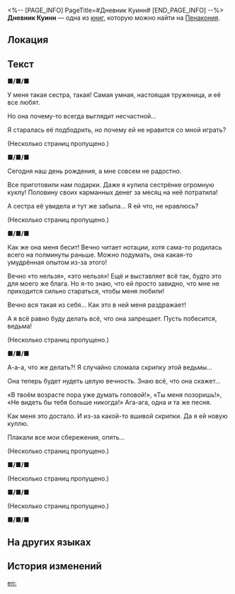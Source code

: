 <%-- [PAGE_INFO]
PageTitle=#Дневник Куинн#
[END_PAGE_INFO] --%>
{{Дополнить}}
{{Книга Инфобокс
|id           = 340
|Название     = 
|Изображение  = Предмет Книга Пенакония.png
|Мир          = Пенакония
|Томов        = 1
|Автор        = <!--нужно добавить-->
|Описание     = Старый дневник. На пожелтевших истончившихся страницах чётко видны два разных почерка, которые раскрывают, при каких же именно обстоятельствах умерла Куинн.
|Том1         = {{tx}}
|Источник1    = {{tx|Отсутствует источник}}
|Персонажи    = 
|Фракции      = 
}}
'''Дневник Куинн''' — одна из [[Книги|книг]], которую можно найти на [[Пенакония]].

==Локация==
{{Отметка карты|<!--название карты-->|<!--id отметки-->}}

==Текст==
''' ■/■/■'''

У меня такая сестра, такая! Самая умная, настоящая труженица, и её все любят.

Но она почему-то всегда выглядит несчастной...

Я старалась её подбодрить, но почему ей не нравится со мной играть?

(Несколько страниц пропущено.)

''' ■/■/■'''

Сегодня наш день рождения, а мне совсем не радостно.

Все приготовили нам подарки. Даже я купила сестрёнке огромную куклу! Половину своих карманных денег за месяц на неё потратила!

А сестра её увидела и тут же забыла... Я ей что, не нравлюсь?

(Несколько страниц пропущено.)

''' ■/■/■'''

Как же она меня бесит! Вечно читает нотации, хотя сама-то родилась всего на полминуты раньше. Можно подумать, она какая-то умудрённая опытом из-за этого!

Вечно «то нельзя», «это нельзя»! Ещё и выставляет всё так, будто это для моего же блага. Но я-то знаю, что ей просто завидно, что мне не приходится сильно стараться, чтобы меня любили!

Вечно вся такая из себя... Как это в ней меня раздражает!

А я всё равно буду делать всё, что она запрещает. Пусть побесится, ведьма!

(Несколько страниц пропущено.)

''' ■/■/■'''

А-а-а, что же делать?! Я случайно сломала скрипку этой ведьмы...

Она теперь будет нудеть целую вечность. Знаю всё, что она скажет...

«В твоём возрасте пора уже думать головой!», «Ты меня позоришь!», «Не видеть бы тебя больше никогда!» Ага-ага, одна и та же песня.

Как меня это достало. И из-за какой-то вшивой скрипки. Да я ей новую куплю.

Плакали все мои сбережения, опять...

(Несколько страниц пропущено.)

''' ■/■/■'''

{{Цвет|Ключевой|nobold=1|Я её убила убила убила {{Размер|28|Я её убила я её убила}}}} {{Цвет|Огненный|{{Размер|36|Я ЕЁ УБИЛА!}}}}

{{Цвет|Ключевой|nobold=1|Я не хотела правда она сама виновата что стояла у лестницы я просто испугалась прости пожалуйста не смотри на меня так {{Размер|28|Прости}}}} {{Цвет|Огненный|{{Размер|36|Прости меня пожалуйста...}}}}

{{Цвет|Огненный|<s>Ты же меня всё равно простишь, да?</s>}}

(Несколько страниц пропущено.)

''' ■/■/■'''

{{Цвет|Ключевой|nobold=1|Благодаря рекомендательному письму от сестры меня взяли на стажировку на стойке регистрации отеля «Грёзы».}}

{{Цвет|Ключевой|nobold=1|Тут такой оживлённый город. Рассказы о Пенаконии, Городе грёз, нисколько не преувеличивают! Но работать на стойке в отеле нелегко, тем более сестра где-то в реальности, а я тут, в Мире грёз. Мы даже поболтать почти не успеваем.}}

{{Цвет|Ключевой|nobold=1|Но мне нравится. Даже так }}{{Цвет|Огненный|мы всё равно всегда будем вместе.}}

(Несколько страниц пропущено.)

''' ■/■/■'''

{{Цвет|Ключевой|nobold=1|Чувствую себя странно... Ощущение, будто у меня что-то не то с головой...}}

==На других языках==
{{На других языках
|en   = Quinn's Diary
|zhs  = 奎茵的日记
|zht  = 奎茵的日記
|ja   = クインの日記
|ko   = 퀸의 일기
|es   = Diario de Quinn
|fr   = Journal de Quinn
|ru   = Дневник Куинн
|th   = ไดอารี่ของ Quinn
|vi   = Nhật Ký Của Quinn
|de   = Quinns Tagebuch
|id   = Buku Harian Quinn
|pt   = Diário de Quinn
}}

==История изменений==
{{История изменений|3.5}}

[[en:]]